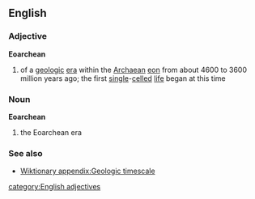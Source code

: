 ==English==
===Adjective===
{{wikipedia}}
'''Eoarchean'''
#{{geology}} of a [[geologic]] [[era]] within the [[Archaean]] [[eon]] from about 4600 to 3600 million years ago; the first [[single]]-[[cell]]ed [[life]] began at this time
===Noun===
'''Eoarchean'''
#{{geology}} the Eoarchean era
===See also===
*[[Wiktionary appendix:Geologic timescale]]
[[category:English adjectives]]
